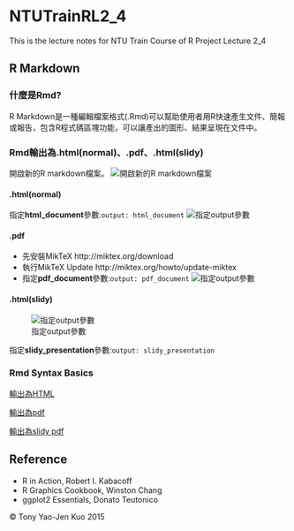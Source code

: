 # NTUTrainRL2_4
This is the lecture notes for NTU Train Course of R Project Lecture 2_4

## R Markdown

### 什麼是Rmd?

R Markdown是一種編輯檔案格式(.Rmd)可以幫助使用者用R快速產生文件、簡報或報告，包含R程式碼區塊功能，可以讓產出的圖形、結果呈現在文件中。

### Rmd輸出為.html(normal)、.pdf、.html(slidy)

開啟新的R markdown檔案。
![開啟新的R markdown檔案](image/Rmd01.jpg)

#### .html(normal)

指定**html_document**參數:`output: html_document`
![指定output參數](image/Rmd02.jpg)

#### .pdf
* 先安裝MikTeX
  http://miktex.org/download
* 執行MikTeX Update
  http://miktex.org/howto/update-miktex
* 指定**pdf_document**參數:`output: pdf_document`
  ![指定output參數](image/Rmd03.jpg)

#### .html(slidy)  

![指定output參數](image/Rmd04.jpg)

指定**slidy_presentation**參數:`output: slidy_presentation`

### Rmd Syntax Basics

[輸出為HTML](https://github.com/yaojenkuo/NTUTrainRL2/blob/master/htmlOutput.Rmd)

[輸出為pdf](https://github.com/yaojenkuo/NTUTrainRL2/blob/master/pdfOutput.Rmd)

[輸出為slidy pdf](https://github.com/yaojenkuo/NTUTrainRL2/blob/master/slidyOutput.Rmd)

## Reference
* R in Action, Robert I. Kabacoff
* R Graphics Cookbook, Winston Chang
* ggplot2 Essentials, Donato Teutonico

&copy; Tony Yao-Jen Kuo 2015